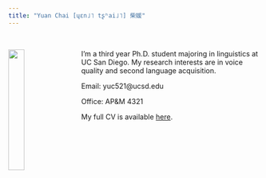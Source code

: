 ```yaml
---
title: "Yuan Chai [ɥɛn˩˥ tʂʰai˩˥] 柴媛"
---
```

\  
\  

<img src="image/photo_yuanchai.jpg" style="width:25%; margin-right: 20px" align="left">


I'm a third year Ph.D. student majoring in linguistics at UC San Diego. My research interests are in voice quality and second language acquisition. 

Email: yuc521@ucsd.edu

Office: AP&M 4321

My full CV is available [here](file/CV_yuanchai.pdf).